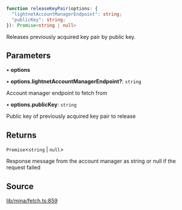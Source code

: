 ```ts
function releaseKeyPair(options: {
  "lightnetAccountManagerEndpoint": string;
  "publicKey": string;
}): Promise<string | null>
```

Releases previously acquired key pair by public key.

## Parameters

• **options**

• **options.lightnetAccountManagerEndpoint?**: `string`

Account manager endpoint to fetch from

• **options.publicKey**: `string`

Public key of previously acquired key pair to release

## Returns

`Promise`\<`string` \| `null`\>

Response message from the account manager as string or null if the request failed

## Source

[lib/mina/fetch.ts:859](https://github.com/o1-labs/o1js/blob/1ed4125b454628ef1e3e4d32dd416718a59702b8/src/lib/mina/fetch.ts#L859)
